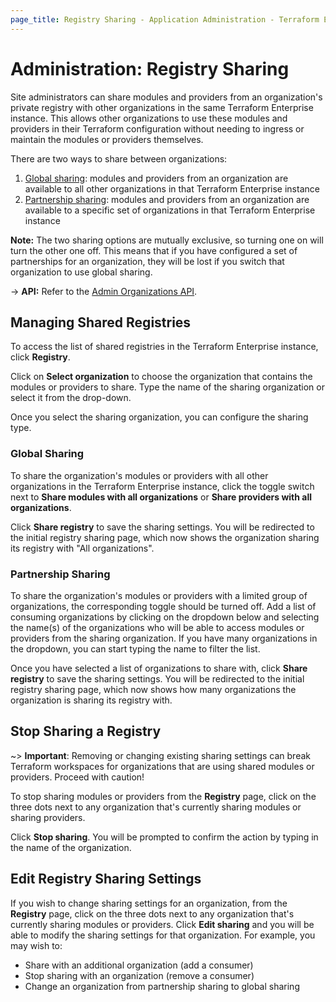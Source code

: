 ```yaml
---
page_title: Registry Sharing - Application Administration - Terraform Enterprise
---
```


# Administration: Registry Sharing

Site administrators can share modules and providers from an organization's private registry with other organizations in the same Terraform Enterprise instance. This allows other organizations to use these modules and providers in their Terraform configuration without needing to ingress or maintain the modules or providers themselves.

There are two ways to share between organizations:

1. [Global sharing](#global-sharing): modules and providers from an organization are available to all other organizations in that Terraform Enterprise instance
1. [Partnership sharing](#partnership-sharing): modules and providers from an organization are available to a specific set of organizations in that Terraform Enterprise instance

**Note:** The two sharing options are mutually exclusive, so turning one on will turn the other one off. This means that if you have configured a set of partnerships for an organization, they will be lost if you switch that organization to use global sharing.

-> **API:** Refer to the [Admin Organizations API](/enterprise/api-docs/admin/organizations).

## Managing Shared Registries

To access the list of shared registries in the Terraform Enterprise instance, click **Registry**.

Click on **Select organization** to choose the organization that contains the modules or providers to share. Type the name of the sharing organization or select it from the drop-down.

Once you select the sharing organization, you can configure the sharing type.

### Global Sharing

To share the organization's modules or providers with all other organizations in the Terraform Enterprise instance, click the toggle switch next to **Share modules with all organizations** or **Share providers with all organizations**.

Click **Share registry** to save the sharing settings. You will be redirected to the initial registry sharing page, which now shows the organization sharing its registry with "All organizations".

### Partnership Sharing

To share the organization's modules or providers with a limited group of organizations, the corresponding toggle should be turned off. Add a list of consuming organizations by clicking on the dropdown below and selecting the name(s) of the organizations who will be able to access modules or providers from the sharing organization. If you have many organizations in the dropdown, you can start typing the name to filter the list.

Once you have selected a list of organizations to share with, click **Share registry** to save the sharing settings. You will be redirected to the initial registry sharing page, which now shows how many organizations the organization is sharing its registry with.

## Stop Sharing a Registry

~> **Important**: Removing or changing existing sharing settings can break Terraform workspaces for organizations that are using shared modules or providers. Proceed with caution!

To stop sharing modules or providers from the **Registry** page, click on the three dots next to any organization that's currently sharing modules or sharing providers.

Click **Stop sharing**. You will be prompted to confirm the action by typing in the name of the organization.

## Edit Registry Sharing Settings

If you wish to change sharing settings for an organization, from the **Registry** page, click on the three dots next to any organization that's currently sharing modules or providers. Click **Edit sharing** and you will be able to modify the sharing settings for that organization. For example, you may wish to:

- Share with an additional organization (add a consumer)
- Stop sharing with an organization (remove a consumer)
- Change an organization from partnership sharing to global sharing
